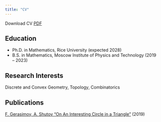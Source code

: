 ```yaml
---
title: "CV"
---
```


Download CV [PDF](current_CV.pdf)

## Education

- Ph.D. in Mathematics, Rice University (expected 2028)
- B.S. in Mathematics, Moscow Institute of Physics and Technology (2019 -- 2023)

## Research Interests

Discrete and Convex Geometry, Topology, Combinatorics

## Publications 

 [F. Gerasimov, A. Shutov "On An Interesting Circle in a Triangle"](https://old.mccme.ru//circles//oim/mmks/works2019/shutgera2.pdf) (2019)